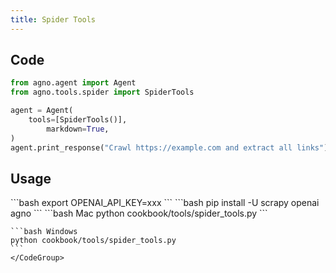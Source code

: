 ```yaml
---
title: Spider Tools
---
```


## Code

```python cookbook/tools/spider_tools.py
from agno.agent import Agent
from agno.tools.spider import SpiderTools

agent = Agent(
    tools=[SpiderTools()],
        markdown=True,
)
agent.print_response("Crawl https://example.com and extract all links")
```

## Usage

<Steps>
  <Snippet file="create-venv-step.mdx" />

  <Step title="Set your API key">
    ```bash
    export OPENAI_API_KEY=xxx
    ```
  </Step>

  <Step title="Install libraries">
    ```bash
    pip install -U scrapy openai agno
    ```
  </Step>

  <Step title="Run Agent">
    <CodeGroup>
    ```bash Mac
    python cookbook/tools/spider_tools.py
    ```

    ```bash Windows
    python cookbook/tools/spider_tools.py
    ```
    </CodeGroup>
  </Step>
</Steps>